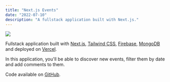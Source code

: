 ```yaml
---
title: "Next.js Events"
date: "2022-07-10"
description: "A fullstack application built with Next.js."
---
```


<Img
  src="/images/posts/nextjs-events.png"
  width={2154}
  height={1232}
  caption="Next.js Events project"
/>

Fullstack application built with [Next.js](https://nextjs.org), [Tailwind CSS](https://tailwindcss.com), [Firebase](https://firebase.google.com), [MongoDB](https://www.mongodb.com) and deployed on [Vercel](https://vercel.com).

In this application, you'll be able to discover new events, filter them by date and add comments to them.

Code available on [GitHub](https://github.com/eneax/nextjs-events).
